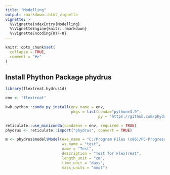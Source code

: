 ```yaml
---
title: "Modelling"
output: rmarkdown::html_vignette
vignette: >
  %\VignetteIndexEntry{Modelling}
  %\VignetteEngine{knitr::rmarkdown}
  %\VignetteEncoding{UTF-8}
---
```


```r
knitr::opts_chunk$set(
  collapse = TRUE,
  comment = "#>"
)
```


## Install Phython Package phydrus

```r
library(flextreat.hydrus1d)

env <- "flextreat"

kwb.python::conda_py_install(env_name = env, 
                             pkgs = list(conda="python=3.9",
                                         py = "https://github.com/phydrus/phydrus/zipball/dev/79823e797662b9838dda13888e3ead962c6699d0"))

reticulate::use_miniconda(condaenv = env, required = TRUE)
phydrus <- reticulate::import("phydrus", convert = TRUE)


```
```r
m <- phydrus$model$Model(exe_name = "C:/Program Files (x86)/PC-Progress/Hydrus-1D 4.xx/H1D_CALC.EXE",
                         ws_name = "test",
                         name = "Test",
                         description = "Test for FlexTreat",
                         length_unit = "cm",
                         time_unit = "days",
                         mass_units = "mmol")

```
